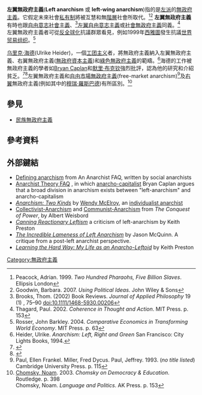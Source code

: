 '''左翼無政府主義'''('''Left anarchism''' 或 '''left-wing anarchism''')指的是[[左派|左派]]的[[無政府主義|無政府主義]]。它假定未來社會[[私有制|私有制]]將被互慧和無[[社會階層|階層]]社會所取代。<ref>Peacock, Adrian. 1999. ''Two Hundred Pharaohs, Five Billion Slaves''. Ellipsis London</ref><ref>Goodwin, Barbara. 2007. ''Using Political Ideas''. John Wiley & Sons</ref> '''左翼無政府主義'''有時也跟[[自由意志社會主義|自由意志社會主義]]、<ref name=brooks>Brooks, Thom. (2002) Book Reviews. ''Journal of Applied Philosophy'' 19 (1) , 75–90 doi:10.1111/1468-5930.00206</ref>[[左翼自由意志主義|左翼自由意志主義]]或[[社會無政府主義|社會無政府主義]]同義。<ref name=thagard>Thagard, Paul. 2002. ''Coherence in Thought and Action''. MIT Press. p. 153</ref><br/>

左翼無政府主義者可從[[反全球化|反全球化]]抗議群眾看見，例如1999年[[西雅圖|西雅圖]]發生抗議[[世界贸易组织|世界贸易组织]]。<ref>Rosser, John Barkley. 2004. ''Comparative Economics in Transforming World Economy''. MIT Press. p. 63</ref>

[[乌里克·海德|乌里克·海德]](Ulrike Heider)，一個[[工团主义|工团主义]]者，將無政府主義納入左翼無政府主義、右翼無政府主義([[無政府資本主義|無政府資本主義]])和[[綠色無政府主義|綠色無政府主義]]的範疇。<ref>Heider, Ulrike. ''Anarchism: Left, Right and Green'' San Francisco: City Lights Books, 1994.</ref>海德的工作被無政府主義的學者如[[Bryan_Caplan|Bryan Caplan]]和[[默里·布克钦|默里·布克钦]]強烈批評，認為他的研究和介紹貧乏。<ref>{{Cite web
|url=http://www.gmu.edu/departments/economics/bcaplan/error.htm
|title=Factual Errors in Marshall and Heider
|accessdate=2008-03-08
|last=Caplan
|first=Bryan
|archive-date=2012-09-07
|archive-url=https://www.webcitation.org/6AUWTUJKl?url=http://econfaculty.gmu.edu/bcaplan/error.htm
|dead-url=no
}}</ref><ref>{{Cite journal |last=Bookchin |first=Murray |title=A Meditation on Anarchist Ethics |journal=The Raven: Anarchist Quarterly, |volume=7 |issue=4 |pages=328–46 |url=http://dwardmac.pitzer.edu/ANARCHIST_ARCHIVES/bookchin/meditation.html |accessdate=2008-03-08 |date=Winter 1994 |archive-date=2021-02-13 |archive-url=https://web.archive.org/web/20210213215506/http://dwardmac.pitzer.edu/Anarchist_Archives/bookchin/meditation.html |dead-url=no }}</ref>左翼無政府主義和[[自由市場無政府主義|自由市場無政府主義]](free-market anarchism)<ref>Paul, Ellen Frankel. Miller, Fred Dycus. Paul, Jeffrey. 1993. (''no title listed'') Cambridge University Press. p. 115</ref>及[[右派|右翼]]無政府主義(例如其中的[[穆瑞·羅斯巴德|穆瑞·羅斯巴德]])有所區別。<ref>[[Noam_Chomsky|Chomsky, Noam]]. 2003. ''Chomsky on Democracy & Education''. Routledge. p. 398<br/>Chomsky, Noam. ''Language and Politics''. AK Press. p. 153</ref>

==參見==
{{Portal|无政府主义}}
* [[民族無政府主義|民族無政府主義]]

==參考資料==
{{Reflist|2}}

==外部鍵結==
* [https://web.archive.org/web/20080615125652/http://www.infoshop.org/faq/append11.html#app6 Defining anarchism] from An Anarchist FAQ, written by social anarchists
* [http://www.gmu.edu/departments/economics/bcaplan/anarfaq.htm Anarchist Theory FAQ] {{Wayback|url=http://www.gmu.edu/departments/economics/bcaplan/anarfaq.htm |date=20081218041535 }}, in which [[無政府資本主義|anarcho-capitalist]] Bryan Caplan argues that a broad division in anarchism exists between "left-anarchism" and anarcho-capitalism
* [http://mises.org/daily/348 ''Anarchism: Two Kinds''] {{Wayback|url=http://mises.org/daily/348 |date=20140914050411 }} by [[溫蒂·莫艾洛依|Wendy McElroy]], an [[個人無政府主義|individualist anarchist]]
* [http://www.weisbord.org/conquest11.htm Collectivist-Anarchism] {{Wayback|url=http://www.weisbord.org/conquest11.htm |date=20210225202634 }} and [http://www.weisbord.org/conquest12.htm Communist-Anarchism] {{Wayback|url=http://www.weisbord.org/conquest12.htm |date=20210225202137 }} from ''The Conquest of Power'', by Albert Weisbord
* [http://attackthesystem.com/canning-reactionary-leftism/ ''Canning Reactionary Leftism''] {{Wayback|url=http://attackthesystem.com/canning-reactionary-leftism/ |date=20210221025303 }} a criticism of left-anarchism by Keith Preston
* [https://web.archive.org/web/20100223201958/http://www.insurgentdesire.org.uk/lameness.htm ''The Incredible Lameness of Left Anarchism''] by Jason McQuinn. A critique from a post-left anarchist perspective.
* [http://www.attackthesystem.com/learning-the-hard-way-my-life-as-an-anarcho-leftoid/ ''Learning the Hard Way: My Life as an Anarcho-Leftoid''] {{Wayback|url=http://www.attackthesystem.com/learning-the-hard-way-my-life-as-an-anarcho-leftoid/ |date=20210224144516 }} by Keith Preston
{{無政府主義}}
[[Category:無政府主義|Category:無政府主義]]